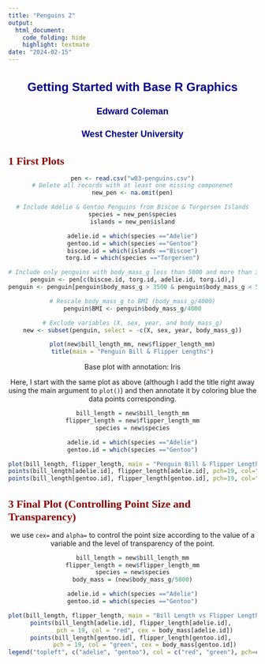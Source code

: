 ---
title: "Penguins 2"
output:
  html_document:
    code_folding: hide
    highlight: textmate
date: "2024-02-15"
---

<h1 class="title toc-ignore">Getting Started with Base R Graphics</h1>
<h4 class="author">Edward Coleman</h4>
<h4 class="date">West Chester University</h4>

</div>


<style type="text/css">

div#TOC li {
list-style:none;
background-color:lightgray;
background-image:none;
background-repeat:none;
background-position:0;
font-family: Arial, Helvetica, sans-serif;
color: #780c0c;
}

h1.title {
font-size: 24px;
color: darkblue;
text-align: center;
font-family: Arial, Helvetica, sans-serif;
font-variant-caps: normal;
}
h4.author { font-size: 18px;
font-family: Arial, Helvetica, sans-serif;
color: navy;
text-align: center;
}
h4.date { font-size: 18px;
font-family: Arial, Helvetica, sans-serif;
color: darkblue;
text-align: center;
}

h1 {
font-size: 22px;
font-family: "Times New Roman", Times, serif;
color: darkred;
text-align: left;
}
h2 {
font-size: 18px;
font-family: "Times New Roman", Times, serif;
color: navy;
text-align: left;
}
h3 { font-size: 15px;
font-family: "Times New Roman", Times, serif;
color: darkred;
text-align: left;
}
h4 {
font-size: 18px;
font-family: "Times New Roman", Times, serif;
color: darkred;
text-align: left;
}


a:link {
color: green;
}

a:visited {
color: purple;
}

a:hover {
color: red;
}

a:active {
color: yellow;
}
</style>
<div id="base-plotting-functions" class="section level1" number="1">
<h1><span class="header-section-number">1</span> First Plots</h1>
<div class="figure" style="text-align: center">
```{r}
pen <- read.csv("w03-penguins.csv")
# Delete all records with at least one missing componenet
new_pen <- na.omit(pen)

# Include Adelie & Gentoo Penguins from Biscoe & Torgersen Islands
species = new_pen$species
islands = new_pen$island

adelie.id = which(species =="Adelie")
gentoo.id = which(species =="Gentoo")
biscoe.id = which(islands =="Biscoe")
torg.id = which(species =="Torgersen")

# Include only penguins with body_mass_g less than 5000 and more than 3500
penguin <- pen[c(biscoe.id, torg.id, adelie.id, torg.id),]
penguin <- penguin[penguin$body_mass_g > 3500 & penguin$body_mass_g < 5000,]

# Rescale body_mass_g to BMI (body_mass_g/4000)
penguin$BMI <- penguin$body_mass_g/4000

# Exclude variables (X, sex, year, and body_mass_g)
new <- subset(penguin, select = -c(X, sex, year, body_mass_g))

plot(new$bill_length_mm, new$flipper_length_mm)
title(main = "Penguin Bill & Flipper Lengths")
```

<div class="figure" style="text-align: center">
<p class="caption">
Base plot with annotation: Iris
</p>
</div>
<p>Here, I start with the same plot as above (although I add the title
right away using the main argument to <code>plot()</code>) and then
annotate it by coloring blue the data points corresponding.</p>
```{r}
bill_length = new$bill_length_mm
flipper_length = new$flipper_length_mm
species = new$species

adelie.id = which(species =="Adelie")
gentoo.id = which(species =="Gentoo")

plot(bill_length, flipper_length, main = "Penguin Bill & Flipper Length")
points(bill_length[adelie.id], flipper_length[adelie.id], pch=19, col="red")
points(bill_length[gentoo.id], flipper_length[gentoo.id], pch=19, col="green")
```

</div>
<div class="figure" style="text-align: center">
<div id="controlling-point-size-and-transparency" class="section level1" number="3">
<h1><span class="header-section-number">3</span> Final Plot (Controlling Point Size
and Transparency)</h1>
<p>we use <code>cex=</code> and <code>alpha=</code> to control the point
size according to the value of a variable and the level of transparency
of the point.</p>
```{r}
bill_length = new$bill_length_mm
flipper_length = new$flipper_length_mm
species = new$species
body_mass = (new$body_mass_g/5000)

adelie.id = which(species =="Adelie")
gentoo.id = which(species =="Gentoo")

plot(bill_length, flipper_length, main = "Bill Length vs Flipper Length by Body Mass")
points(bill_length[adelie.id], flipper_length[adelie.id], 
       pch = 19, col = "red", cex = body_mass[adelie.id])
points(bill_length[gentoo.id], flipper_length[gentoo.id], 
       pch = 19, col = "green", cex = body_mass[gentoo.id])
legend("topleft", c("adelie", "gentoo"), col = c("red", "green"), pch=c(18, 19, 20))
```